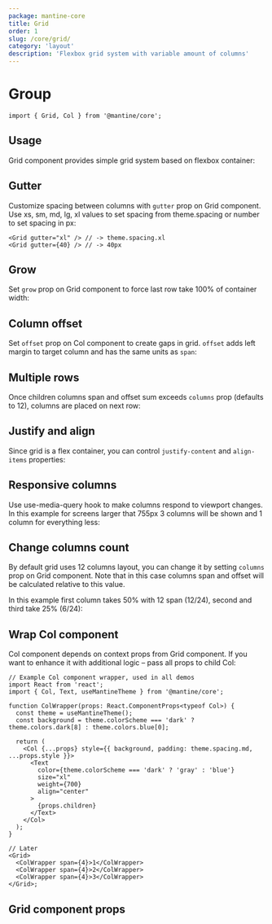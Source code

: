 ```yaml
---
package: mantine-core
title: Grid
order: 1
slug: /core/grid/
category: 'layout'
description: 'Flexbox grid system with variable amount of columns'
---
```



# Group

<PageHeader source="mantine-core/src/Grid/Grid.tsx" docs="core/Grid.mdx" package="@mantine/core" />

```tsx
import { Grid, Col } from '@mantine/core';
```

## Usage

Grid component provides simple grid system based on flexbox container:

<GridRootDemo />

## Gutter

Customize spacing between columns with `gutter` prop on Grid component.
Use xs, sm, md, lg, xl values to set spacing from <GatsbyLink to="/pages/theming/#spacing-radius-and-shadows">theme.spacing</GatsbyLink>
or number to set spacing in px:

```tsx
<Grid gutter="xl" /> // -> theme.spacing.xl
<Grid gutter={40} /> // -> 40px
```

## Grow

Set `grow` prop on Grid component to force last row take 100% of container width:

<GridGrowConfigurator />

## Column offset

Set `offset` prop on Col component to create gaps in grid.
`offset` adds left margin to target column and has the same units as `span`:

<GridOffsetDemo />

## Multiple rows

Once children columns span and offset sum exceeds `columns` prop (defaults to 12),
columns are placed on next row:

<GridOverflowDemo />

## Justify and align

Since grid is a flex container, you can control `justify-content` and `align-items` properties:

<GridFlexConfigurator />

## Responsive columns

Use <GatsbyLink to="/hooks/use-media-query/">use-media-query</GatsbyLink> hook
to make columns respond to viewport changes.
In this example for screens larger that 755px 3 columns will be shown and 1 column for everything less:

<GridResponsiveDemo />

## Change columns count

By default grid uses 12 columns layout, you can change it by setting `columns` prop on Grid component.
Note that in this case columns span and offset will be calculated relative to this value.

In this example first column takes 50% with 12 span (12/24), second and third take 25% (6/24):

<GridColumnsDemo />

## Wrap Col component

Col component depends on context props from Grid component.
If you want to enhance it with additional logic – pass all props to child Col:

```tsx
// Example Col component wrapper, used in all demos
import React from 'react';
import { Col, Text, useMantineTheme } from '@mantine/core';

function ColWrapper(props: React.ComponentProps<typeof Col>) {
  const theme = useMantineTheme();
  const background = theme.colorScheme === 'dark' ? theme.colors.dark[8] : theme.colors.blue[0];

  return (
    <Col {...props} style={{ background, padding: theme.spacing.md, ...props.style }}>
      <Text
        color={theme.colorScheme === 'dark' ? 'gray' : 'blue'}
        size="xl"
        weight={700}
        align="center"
      >
        {props.children}
      </Text>
    </Col>
  );
}

// Later
<Grid>
  <ColWrapper span={4}>1</ColWrapper>
  <ColWrapper span={4}>2</ColWrapper>
  <ColWrapper span={4}>3</ColWrapper>
</Grid>;
```

## Grid component props

<PropsTable component="Grid" />
